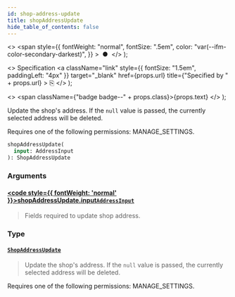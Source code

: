 ```yaml
---
id: shop-address-update
title: shopAddressUpdate
hide_table_of_contents: false
---
```


  <>
    <span
      style={{
        fontWeight: "normal",
        fontSize: ".5em",
        color: "var(--ifm-color-secondary-darkest)",
      }}
    >
      &nbsp;●&nbsp;
    </span>
  </>
);

  <>
    Specification
    <a
      className="link"
      style={{ fontSize: "1.5em", paddingLeft: "4px" }}
      target="\_blank"
      href={props.url}
      title={"Specified by " + props.url}
    >
      ⎘
    </a>
  </>
);

  <>
    <span className={"badge badge--" + props.class}>{props.text}</span>
  </>
);

Update the shop's address. If the `null` value is passed, the currently selected address will be deleted.

Requires one of the following permissions: MANAGE_SETTINGS.

```graphql
shopAddressUpdate(
  input: AddressInput
): ShopAddressUpdate
```

### Arguments

#### [<code style={{ fontWeight: 'normal' }}>shopAddressUpdate.<b>input</b></code>](#)<Bullet />[`AddressInput`](../../api-reference/inputs/address-input) <Badge class="secondary" text="input"/>

> Fields required to update shop address.

### Type

#### [`ShopAddressUpdate`](../../api-reference/objects/shop-address-update) <Badge class="secondary" text="object"/>

> Update the shop's address. If the `null` value is passed, the currently selected address will be deleted.

Requires one of the following permissions: MANAGE_SETTINGS.

>
